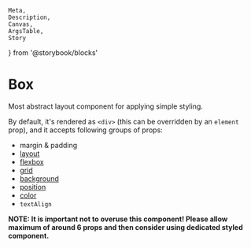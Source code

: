 	Meta,
	Description,
	Canvas,
	ArgsTable,
	Story
} from '@storybook/blocks'


<Meta of={BoxStories} />

# Box

Most abstract layout component for applying simple styling.

By default, it's rendered as `<div>` (this can be overridden by an `element` prop), and it accepts following groups of props:

*   <LinkTo kind="Docs / Margin & Padding">margin & padding</LinkTo>
*   <a href="https://styled-system.com/table#layout" target="_blank">
      layout
    </a>
*   <a href="https://styled-system.com/table#flexbox" target="_blank">
      flexbox
    </a>
*   <a href="https://styled-system.com/table#grid" target="_blank">
      grid
    </a>
*   <a href="https://styled-system.com/table#background" target="_blank">
      background
    </a>
*   <a href="https://styled-system.com/table#position" target="_blank">
      position
    </a>
*   <a href="https://styled-system.com/table#color" target="_blank">
      color
    </a>
*   `textAlign`

**NOTE: It is important not to overuse this component! Please allow maximum of around 6 props and then consider using dedicated styled component.**

<Canvas>
  <Story of={BoxStories.TextAlign} />
</Canvas>

<Canvas>
  <Story of={BoxStories.MarginPadding} />
</Canvas>

<Canvas>
  <Story of={BoxStories.Gap} />
</Canvas>

<Canvas>
  <Story of={BoxStories.OtherExamples} />
</Canvas>

<ArgsTable of={Box} />
